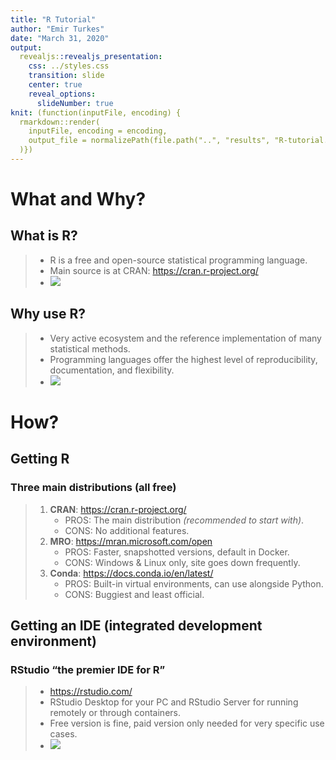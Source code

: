 ```yaml
---
title: "R Tutorial"
author: "Emir Turkes"
date: "March 31, 2020"
output:
  revealjs::revealjs_presentation:
    css: ../styles.css
    transition: slide
    center: true
    reveal_options:
      slideNumber: true
knit: (function(inputFile, encoding) {
  rmarkdown::render(
    inputFile, encoding = encoding,
    output_file = normalizePath(file.path("..", "results", "R-tutorial.html"))
  )})
---
```


# What and Why?

## What is R?
> - R is a free and open-source statistical programming language.
> - Main source is at CRAN: [https://cran.r-project.org/](https://cran.r-project.org/)
> - ![](../assets/images/Screenshot from 2020-03-30 18-52-15.png)

## Why use R?
> - Very active ecosystem and the reference implementation of many statistical methods.
> - Programming languages offer the highest level of reproducibility, documentation, and flexibility.
> - ![](../assets/images/Screenshot from 2020-03-30 20-15-00.png)

# How?

## Getting R
### Three main distributions (all free)
> 1. **CRAN**: [https://cran.r-project.org/](https://cran.r-project.org/)
>    + PROS: The main distribution *(recommended to start with)*.
>    + CONS: No additional features.
> 2. **MRO**: [https://mran.microsoft.com/open](https://mran.microsoft.com/open)
>    + PROS: Faster, snapshotted versions, default in Docker.
>    + CONS: Windows & Linux only, site goes down frequently.
> 3. **Conda**: [https://docs.conda.io/en/latest/](https://docs.conda.io/en/latest/)
>    + PROS: Built-in virtual environments, can use alongside Python.
>    + CONS: Buggiest and least official.

## Getting an IDE (integrated development environment)
### RStudio "the premier IDE for R"
> - [https://rstudio.com/](https://rstudio.com/)
> - RStudio Desktop for your PC and RStudio Server for running remotely or through containers.
> - Free version is fine, paid version only needed for very specific use cases.
> - ![](../assets/images/rstudio.png)
